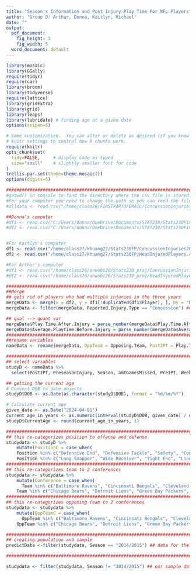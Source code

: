 ```yaml
---
title: "Season's Information and Post Injury Play Time For NFL Players"
author: 'Group D: Arthur, Donna, Kaitlyn, Michael'
date: ""
output:
  pdf_document:
    fig_height: 3
    fig_width: 5
  word_document: default
---
```


```r
library(mosaic)
library(GGally)
require(tidyr)
require(car)
library(broom)
library(tidyverse)
require(lattice)
library(gridExtra)
library(grid)
library(leaps)
library(lubridate) # finding age at a given date
options(scipen=5)
```

```r
# Some customization.  You can alter or delete as desired (if you know what you are doing).
# knitr settings to control how R chunks work.
require(knitr)
opts_chunk$set(
  tidy=FALSE,     # display code as typed
  size="small"    # slightly smaller font for code
)
trellis.par.set(theme=theme.mosaic())  
options(digits=5)
```


```r
###############################################################################################
#getwd() in console to find the directory where the csv file is stored on your computer
#For your computer you need to change the path so you can reed the file
#alldata <- read.csv("/home/class26/FIRSTPARTOFEMAIL/ConcussionInjuries2012-2014.csv") 

##Donna's computer
#df1 <- read.csv("C:/Users/donna/OneDrive/Documents/STAT230/Stats230FinalProject/ConcussionInjuries2012-2014.csv")
#df2 <- read.csv("C:/Users/donna/OneDrive/Documents/STAT230/Stats230FinalProject/HeadInjuredPlayers.csv")


#For Kaitlyn's computer
df1 <- read.csv("/home/class27/khuang27/Stats230FP/ConcussionInjuries2012-2014.csv")
df2 <- read.csv("/home/class27/khuang27/Stats230FP/HeadInjuredPlayers.csv")

#For Arthur's computer
#df1 <- read.csv("/home/class26/anwobi26/Stats230_proj/ConcussionInjuries2012-2014.csv")
#df2 <- read.csv("/home/class26/anwobi26/Stats230_proj/HeadInjuredPlayers.csv")

###############################################################################################
##Merge
## gets rid of players who had multiple injuries in the three years
mergeData <- merge(x = df2, y = df1[!duplicated(df1$Player), ], by = "Player", all.x = TRUE)
mergeData <- filter(mergeData, Reported.Injury.Type == "Concussion") ## filter so there's only concussions 

## qual --> quant var
mergeData$Play.Time.After.Injury = parse_number(mergeData$Play.Time.After.Injury)
mergeData$Average.Playtime.Before.Injury = parse_number(mergeData$Average.Playtime.Before.Injury)
###############################################################################################
##rename variables
nameData <- rename(mergeData, OppTeam = Opposing.Team, PostIPT = Play.Time.After.Injury, PreseasonInjury = Pre.Season.Injury., OnWinningTeam = Winning.Team., amtTimeInjured = Weeks.Injured, WeekOfInjury = Week.of.Injury, UnknownInjury = Unknown.Injury., ReportedTypeOfInjury = Reported.Injury.Type, PreIPT = Average.Playtime.Before.Injury, TotalSnaps = Total.Snaps, amtGamesMissed = Games.Missed, GM12 = X2012.2013...Games.Missed, GM13 = X2013.2014...Games.Missed, GM14 = X2014.2015...Games.Missed, I12 = X2012.2013...Number.of.Injuries , I13 = X2013.2014...Number.of.Injuries, I14 = X2014.2015...Number.of.Injuries, TotalInjuries = Total.Number.of.Injuries..2012.2014., PosDuringInjury = Roles.during.injuries, DOB = Date.of.Birth, AgeAtConcussion = Age.first.concussion..2012.2014., totalGamesMissed = Total.Games.Missed..2012.2014., TeamDurConcussion = Team.s..during.concussion.incidents.2012.2014, DOI = Date)

###############################################################################################
## select variables 
studyD <- nameData %>% 
  select(PostIPT, PreseasonInjury, Season, amtGamesMissed, PreIPT, WeekOfInjury, TotalSnaps, Player, I12, I13, I14, TotalInjuries, GM12, GM13, GM14,totalGamesMissed, DOB, DOI, AgeAtConcussion, Position, Team, OppTeam, OnWinningTeam)

## getting the current age 
# Convert DOB to date objects
studyD$DOB <- as.Date(as.character(studyD$DOB), format = "%d/%m/%Y")

# Calculate current age
given_date <- as.Date("2024-04-01")
current_age_in_years <- as.numeric(interval(studyD$DOB, given_date) / dyears(2))
studyD$CurrentAge <- round(current_age_in_years, 1)

#############################################################################
## this re-categorizes position to offense and defense
studydata <- studyD %>% 
    mutate(PositionC = case_when(
    Position %in% c("Defensive End", "Defensive Tackle", "Safety", "Comerback" ) ~ "defense",
    Position %in% c("Long Snapper", "Wide Receiver", "Tight End", "Linebacker", "Quarterback", "Center", "Guard", "Full Back", "Running Back", "Offensive Tackle") ~ "offense"))
#############################################################################
## this re-categorizes team to 2 conferences
studydata <- studydata %>% 
    mutate(Conference = case_when( 
      Team %in% c("Baltimore Ravens", "Cincinnati Bengals", "Cleveland Browns", "Pittsburgh Steelers", "Buffalo Bills", "New England Patriots", "New York Jets" , "Miami Dolphins", "Houston Texans", "Jacksonville Jaguars", "Tennessee Titans", "Indianapolis Colts", "Denver Broncos", "Kansas City Chiefs", "San Diego Chargers", "Oakland Raiders") ~ "AFC",
    Team %in% c("Chicago Bears", "Detroit Lions", "Green Bay Packers", "Minnesota Vikings", "New York Giants", "Philadelphia Eagles", "Washington Redskins", "Dallas Cowboys", "Carolina Panthers", "Tampa Bay Buccaneers", "New Orleans Saints", "Atlanta Falcons", "Arizona Cardinals", "Seattle Seahawks", "San Francisco 49ers", "St. Louis Rams") ~ "NFC"))
#############################################################################
## this re-categorizes opposing team to 2 conferences
studydata <- studydata %>% 
    mutate(OppTeamC = case_when( 
      OppTeam %in% c("Baltimore Ravens", "Cincinnati Bengals", "Cleveland Browns", "Pittsburgh Steelers", "Buffalo Bills", "New England Patriots", "New York Jets" , "Miami Dolphins", "Houston Texans", "Jacksonville Jaguars", "Tennessee Titans", "Indianapolis Colts", "Denver Broncos", "Kansas City Chiefs", "San Diego Chargers", "Oakland Raiders") ~ "AFC",
    OppTeam %in% c("Chicago Bears", "Detroit Lions", "Green Bay Packers", "Minnesota Vikings", "New York Giants", "Philadelphia Eagles", "Washington Redskins", "Dallas Cowboys", "Carolina Panthers", "Tampa Bay Buccaneers", "New Orleans Saints", "Atlanta Falcons", "Arizona Cardinals", "Seattle Seahawks", "San Francisco 49ers", "St. Louis Rams") ~ "NFC"))

#############################################################################
## creating population and sample
predictData <-filter(studydata, Season == "2014/2015") ## data for the season we're 

#############################################################################

studydata <- filter(studydata, Season != "2014/2015") ## our sample data


```